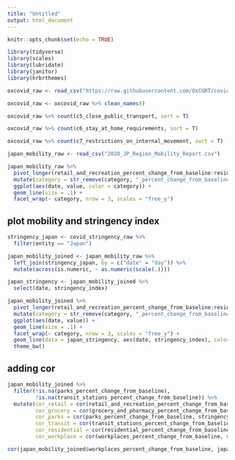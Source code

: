 ```yaml
---
title: "Untitled"
output: html_document
---
```


```r
knitr::opts_chunk$set(echo = TRUE)
```

```r
library(tidyverse)
library(scales)
library(lubridate)
library(janitor)
library(hrbrthemes)

oxcovid_raw <- read_csv("https://raw.githubusercontent.com/OxCGRT/covid-policy-tracker/master/data/OxCGRT_latest.csv")

oxcovid_raw <- oxcovid_raw %>% clean_names()
```



```r
oxcovid_raw %>% count(c5_close_public_transport, sort = T)

oxcovid_raw %>% count(c6_stay_at_home_requirements, sort = T)

oxcovid_raw %>% count(c7_restrictions_on_internal_movement, sort = T)

```



```r
japan_mobility_raw <- read_csv("2020_JP_Region_Mobility_Report.csv")

japan_mobility_raw %>% 
  pivot_longer(retail_and_recreation_percent_change_from_baseline:residential_percent_change_from_baseline, names_to = "category") %>% 
  mutate(category = str_remove(category, "_percent_change_from_baseline")) %>% 
  ggplot(aes(date, value, color = category)) +
  geom_line(size = .1) +
  facet_wrap(~ category, nrow = 3, scales = "free_y")
```

## plot mobility and stringency index

```r
stringency_japan <- covid_stringency_raw %>% 
  filter(entity == "Japan")

japan_mobility_joined <- japan_mobility_raw %>% 
  left_join(stringency_japan, by = c("date" = "day")) %>% 
  mutate(across(is.numeric, ~ as.numeric(scale(.)))) 

japan_stringency <- japan_mobility_joined %>% 
  select(date, stringency_index)
```



```r
japan_mobility_joined %>% 
  pivot_longer(retail_and_recreation_percent_change_from_baseline:residential_percent_change_from_baseline, names_to = "category") %>% 
  mutate(category = str_remove(category, "_percent_change_from_baseline")) %>% 
  ggplot(aes(date, value)) +
  geom_line(size = .1) +
  facet_wrap(~ category, nrow = 3, scales = "free_y") +
  geom_line(data = japan_stringency, aes(date, stringency_index), color = "red") +
  theme_bw()
```

## adding cor 

```r
japan_mobility_joined %>% 
  filter(!is.na(parks_percent_change_from_baseline), 
         !is.na(transit_stations_percent_change_from_baseline)) %>% 
  mutate(cor_retail = cor(retail_and_recreation_percent_change_from_baseline, stringency_index), 
         cor_grocery = cor(grocery_and_pharmacy_percent_change_from_baseline, stringency_index), 
         cor_parks = cor(parks_percent_change_from_baseline, stringency_index), 
         cor_transit = cor(transit_stations_percent_change_from_baseline, stringency_index), 
         cor_residential = cor(residential_percent_change_from_baseline, stringency_index),
         cor_workplace = cor(workplaces_percent_change_from_baseline, stringency_index))

cor(japan_mobility_joined$workplaces_percent_change_from_baseline, japan_mobility_joined$stringency_index)

```

